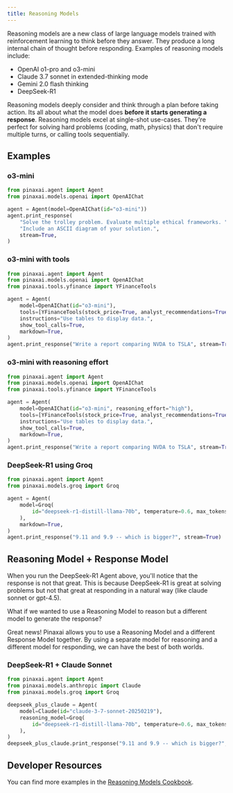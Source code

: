 ```yaml
---
title: Reasoning Models
---
```


Reasoning models are a new class of large language models trained with reinforcement learning to think before they answer. They produce a long internal chain of thought before responding. Examples of reasoning models include:
- OpenAI o1-pro and o3-mini
- Claude 3.7 sonnet in extended-thinking mode
- Gemini 2.0 flash thinking
- DeepSeek-R1

Reasoning models deeply consider and think through a plan before taking action. Its all about what the model does **before it starts generating a response**. Reasoning models excel at single-shot use-cases. They're perfect for solving hard problems (coding, math, physics) that don't require multiple turns, or calling tools sequentially.

## Examples

### o3-mini

```python o3_mini.py
from pinaxai.agent import Agent
from pinaxai.models.openai import OpenAIChat

agent = Agent(model=OpenAIChat(id="o3-mini"))
agent.print_response(
    "Solve the trolley problem. Evaluate multiple ethical frameworks. "
    "Include an ASCII diagram of your solution.",
    stream=True,
)
```

### o3-mini with tools

```python o3_mini_with_tools.py
from pinaxai.agent import Agent
from pinaxai.models.openai import OpenAIChat
from pinaxai.tools.yfinance import YFinanceTools

agent = Agent(
    model=OpenAIChat(id="o3-mini"),
    tools=[YFinanceTools(stock_price=True, analyst_recommendations=True, company_info=True, company_news=True)],
    instructions="Use tables to display data.",
    show_tool_calls=True,
    markdown=True,
)
agent.print_response("Write a report comparing NVDA to TSLA", stream=True)
```

### o3-mini with reasoning effort

```python o3_mini_with_reasoning_effort.py
from pinaxai.agent import Agent
from pinaxai.models.openai import OpenAIChat
from pinaxai.tools.yfinance import YFinanceTools

agent = Agent(
    model=OpenAIChat(id="o3-mini", reasoning_effort="high"),
    tools=[YFinanceTools(stock_price=True, analyst_recommendations=True, company_info=True, company_news=True)],
    instructions="Use tables to display data.",
    show_tool_calls=True,
    markdown=True,
)
agent.print_response("Write a report comparing NVDA to TSLA", stream=True)
```

### DeepSeek-R1 using Groq

```python deepseek_r1_using_groq.py
from pinaxai.agent import Agent
from pinaxai.models.groq import Groq

agent = Agent(
    model=Groq(
        id="deepseek-r1-distill-llama-70b", temperature=0.6, max_tokens=1024, top_p=0.95
    ),
    markdown=True,
)
agent.print_response("9.11 and 9.9 -- which is bigger?", stream=True)
```

## Reasoning Model + Response Model

When you run the DeepSeek-R1 Agent above, you'll notice that the response is not that great. This is because DeepSeek-R1 is great at solving problems but not that great at responding in a natural way (like claude sonnet or gpt-4.5).

What if we wanted to use a Reasoning Model to reason but a different model to generate the response?

Great news! Pinaxai allows you to use a Reasoning Model and a different Response Model together. By using a separate model for reasoning and a different model for responding, we can have the best of both worlds.

### DeepSeek-R1 + Claude Sonnet

```python deepseek_plus_claude.py
from pinaxai.agent import Agent
from pinaxai.models.anthropic import Claude
from pinaxai.models.groq import Groq

deepseek_plus_claude = Agent(
    model=Claude(id="claude-3-7-sonnet-20250219"),
    reasoning_model=Groq(
        id="deepseek-r1-distill-llama-70b", temperature=0.6, max_tokens=1024, top_p=0.95
    ),
)
deepseek_plus_claude.print_response("9.11 and 9.9 -- which is bigger?", stream=True)
```

## Developer Resources

You can find more examples in the [Reasoning Models Cookbook](https://github.com/Pinax-Labs/pinaxai/tree/main/cookbook/reasoning/models).